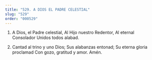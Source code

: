 ```yaml
---
title: "529. A DIOS EL PADRE CELESTIAL"
slug: "529"
order: "000529"
---
```

1. A Dios, el Padre celestial, Al Hijo nuestro Redentor, Al eternal Consolador Unidos todos alabad.

2.  Cantad al trino y uno Dios; Sus alabanzas entonad;
Su eterna gloria proclamad
Con gozo, gratitud y amor. Amén.


